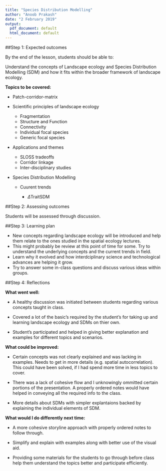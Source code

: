 ```yaml
---
title: "Species Distribution Modelling"
author: "Anoob Prakash"
date: "2 February 2019"
output:
  pdf_document: default
  html_document: default
---
```


##Step 1: Expected outcomes

By the end of the lesson, students should be able to:

Understand the concepts of Landscape ecology and Species Distribution Modelling (SDM) and how it fits within the broader framework of landscape ecology. 

**Topics to be covered:**  

- Patch-corridor-matrix  

- Scientific principles of landscape ecology  

    - Fragmentation  
    - Structure and Function  
    - Connectivity  
    - Individual focal species  
    - Generic focal species  
  
  
- Applications and themes  

    - SLOSS tradeoffs  
    - Corridor linkage  
    - Inter-disciplinary studies  
  

- Species Distribution Modelling  

    - Cuurent trends  
    
        - $\Delta$TraitSDM  

##Step 2: Assessing outcomes

Students will be assessed through discussion.

##Step 3: Learning plan

  - New concepts regarding landscape ecology will be introduced and help them relate to the ones studied in the spatial ecology lectures.  
  - This might probably be review at this point of time for some. Try to understand the underlying concepts and the current trends in field.  
  - Learn why it evolved and how interdciplinary science and technological advances are helping it grow.
  - Try to answer some in-class questions and discuss various ideas within groups.


##Step 4: Reflections

**What went well:**  

  - A healthy discussion was initiated between students regarding various concepts taught in class. 
  
  - Covered a lot of the basic's required by the student's for taking up and learning landscape ecology and SDMs on thier own. 
  
  - Student's participated and helped in giving better explanation and examples for different topics and scenarios.  
  
**What could be improved:**  

  - Certain concepts was not clearly explained and was lacking in examples. Needs to get in more details (e.g. spatial autocorrelation). This could have been solved, if I had spend more time in less topics to cover.
  
  
  - There was a lack of cohesive flow and I unknowingly ommitted certain portions of the presentation. A properly ordered notes would have helped in conveying all the required info to the class.
  
  - More details about SDMs with simpler explantaions backed by explaining the individual elements of SDM.
  
  
**What would I do differently next time:**  
  
  - A more cohesive storyline approach with properly ordered notes to follow through.  
  
  - Simplify and explain with examples along with better use of the visual aid.  
  
  - Providing some materials for the students to go through before class help them understand the topics better and participate efficiently.  







